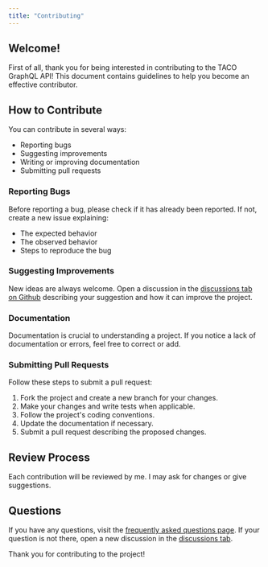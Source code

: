 ```yaml
---
title: "Contributing"
---
```


## Welcome!

First of all, thank you for being interested in contributing to the TACO GraphQL API! This document contains guidelines to help you become an effective contributor.

## How to Contribute

You can contribute in several ways:

- Reporting bugs
- Suggesting improvements
- Writing or improving documentation
- Submitting pull requests

### Reporting Bugs

Before reporting a bug, please check if it has already been reported. If not, create a new issue explaining:

- The expected behavior
- The observed behavior
- Steps to reproduce the bug

### Suggesting Improvements

New ideas are always welcome. Open a discussion in the [discussions tab on Github](https://github.com/raulfdm/taco-api/discussions) describing your suggestion and how it can improve the project.

### Documentation

Documentation is crucial to understanding a project. If you notice a lack of documentation or errors, feel free to correct or add.

### Submitting Pull Requests

Follow these steps to submit a pull request:

1. Fork the project and create a new branch for your changes.
2. Make your changes and write tests when applicable.
3. Follow the project's coding conventions.
4. Update the documentation if necessary.
5. Submit a pull request describing the proposed changes.

## Review Process

Each contribution will be reviewed by me. I may ask for changes or give suggestions.

## Questions

If you have any questions, visit the [frequently asked questions page](/faq). If your question is not there, open a new discussion in the [discussions tab](https://github.com/raulfdm/taco-api/discussions).

Thank you for contributing to the project!
